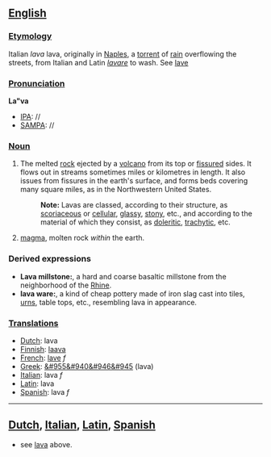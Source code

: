 ==[[English]]==
===[[Etymology]]===
Italian ''lava'' lava, originally in [[Naples]], a [[torrent]] of [[rain]] overflowing the streets, from Italian and Latin ''[[lavare]]'' to wash. See [[lave]]
===[[Pronunciation]]===
'''La"va'''
*[[IPA]]: //
*[[SAMPA]]: //
===[[Noun]]===
#The melted [[rock]] ejected by a [[volcano]] from its top or [[fissure]]d sides. It flows out in streams sometimes miles or kilometres in length. It also issues from fissures in the earth's surface, and forms beds covering many square miles, as in the Northwestern United States.
#:'''Note:''' Lavas are classed, according to their structure, as [[scoriaceous]] or [[cellular]], [[glassy]], [[stony]], etc., and according to the material of which they consist, as [[doleritic]], [[trachytic]], etc. 
#[[magma]], molten rock ''within'' the earth.
===Derived expressions===
*'''Lava millstone:''', a hard and coarse basaltic millstone from the neighborhood of the [[Rhine]].
*'''lava ware:''', a kind of cheap pottery made of iron slag cast into tiles, [[urns]], table tops, etc., resembling lava in appearance.

===[[Translations]]=== 
*[[Dutch]]: lava
*[[Finnish]]: [[laava]]
*[[French]]: [[lave]] ''f''
*[[Greek]]: [[&#955&#940&#946&#945]] (lava)
*[[Italian]]: lava ''f''
*[[Latin]]: lava
*[[Spanish]]: lava ''f''
----
==[[Dutch]], [[Italian]], [[Latin]], [[Spanish]]==
* see [[lava]] above.